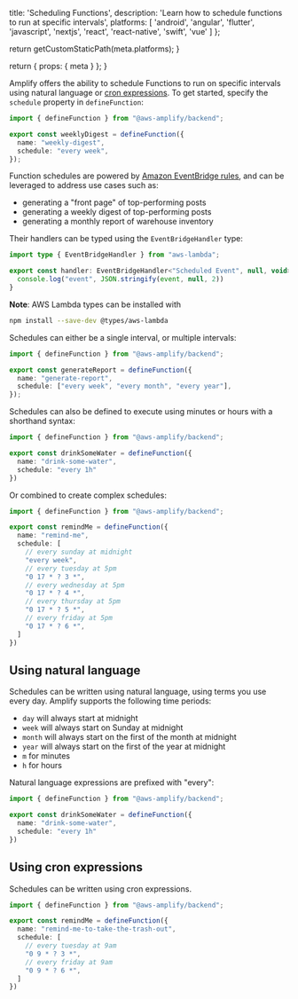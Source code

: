 
  title: 'Scheduling Functions',
  description:
    'Learn how to schedule functions to run at specific intervals',
  platforms: [
    'android',
    'angular',
    'flutter',
    'javascript',
    'nextjs',
    'react',
    'react-native',
    'swift',
    'vue'
  ]
};

  return getCustomStaticPath(meta.platforms);
}

  return {
    props: {
      meta
    }
  };
}

Amplify offers the ability to schedule Functions to run on specific intervals using natural language or [cron expressions](https://en.wikipedia.org/wiki/Cron). To get started, specify the `schedule` property in `defineFunction`:

```ts title="amplify/jobs/weekly-digest/resource.ts"
import { defineFunction } from "@aws-amplify/backend";

export const weeklyDigest = defineFunction({
  name: "weekly-digest",
  schedule: "every week",
});
```

Function schedules are powered by [Amazon EventBridge rules](https://docs.aws.amazon.com/eventbridge/latest/userguide/eb-rules.html), and can be leveraged to address use cases such as:

- generating a "front page" of top-performing posts
- generating a weekly digest of top-performing posts
- generating a monthly report of warehouse inventory

Their handlers can be typed using the `EventBridgeHandler` type:

```ts title="amplify/jobs/weekly-digest/handler.ts"
import type { EventBridgeHandler } from "aws-lambda";

export const handler: EventBridgeHandler<"Scheduled Event", null, void> = async (event) => {
  console.log("event", JSON.stringify(event, null, 2))
}
```

<Callout info>

**Note**: AWS Lambda types can be installed with

```bash title="Terminal" showLineNumbers={false}
npm install --save-dev @types/aws-lambda
```

</Callout>

Schedules can either be a single interval, or multiple intervals:

```ts title="amplify/jobs/generate-report/resource.ts"
import { defineFunction } from "@aws-amplify/backend";

export const generateReport = defineFunction({
  name: "generate-report",
  schedule: ["every week", "every month", "every year"],
});
```

Schedules can also be defined to execute using minutes or hours with a shorthand syntax:

```ts title="amplify/jobs/drink-some-water/resource.ts"
import { defineFunction } from "@aws-amplify/backend";

export const drinkSomeWater = defineFunction({
  name: "drink-some-water",
  schedule: "every 1h"
})
```

Or combined to create complex schedules:

```ts title="amplify/jobs/remind-me/resource.ts"
import { defineFunction } from "@aws-amplify/backend";

export const remindMe = defineFunction({
  name: "remind-me",
  schedule: [
    // every sunday at midnight
    "every week",
    // every tuesday at 5pm
    "0 17 * ? 3 *",
    // every wednesday at 5pm
    "0 17 * ? 4 *",
    // every thursday at 5pm
    "0 17 * ? 5 *",
    // every friday at 5pm
    "0 17 * ? 6 *",
  ]
})
```

## Using natural language

Schedules can be written using natural language, using terms you use every day. Amplify supports the following time periods:

- `day` will always start at midnight
- `week` will always start on Sunday at midnight
- `month` will always start on the first of the month at midnight
- `year` will always start on the first of the year at midnight
- `m` for minutes
- `h` for hours

Natural language expressions are prefixed with "every":

```ts title="amplify/jobs/drink-some-water/resource.ts"
import { defineFunction } from "@aws-amplify/backend";

export const drinkSomeWater = defineFunction({
  name: "drink-some-water",
  schedule: "every 1h"
})
```

## Using cron expressions

Schedules can be written using cron expressions.

```ts title="amplify/jobs/remind-me/resource.ts"
import { defineFunction } from "@aws-amplify/backend";

export const remindMe = defineFunction({
  name: "remind-me-to-take-the-trash-out",
  schedule: [
    // every tuesday at 9am
    "0 9 * ? 3 *",
    // every friday at 9am
    "0 9 * ? 6 *",
  ]
})
```
